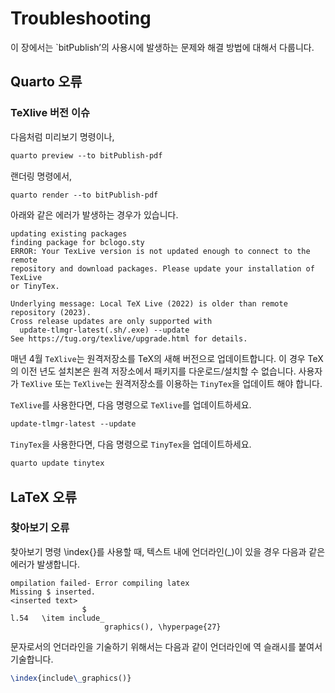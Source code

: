 # Troubleshooting

\label{chap:tshoot} 
\newcounter{exam_num_tshoot} 
\setcounter{exam_num_tshoot}{0}

이 장에서는 \`bitPublish'의 사용시에 발생하는 문제와 해결 방법에 대해서 다룹니다.

\snbox{학습 목표}{blue!30}{blue!10}{bitPublish 시 발생하는 문제의 원인을 파악하고 해결할 수 있다.}

## Quarto 오류

### TeXlive 버전 이슈

다음처럼 미리보기 명령이나,

```md
quarto preview --to bitPublish-pdf
```

랜더링 명령에서, 

```md
quarto render --to bitPublish-pdf
```

아래와 같은 에러가 발생하는 경우가 있습니다.

```verbatim
updating existing packages
finding package for bclogo.sty
ERROR: Your TexLive version is not updated enough to connect to the remote 
repository and download packages. Please update your installation of TexLive 
or TinyTex.

Underlying message: Local TeX Live (2022) is older than remote repository (2023).
Cross release updates are only supported with
  update-tlmgr-latest(.sh/.exe) --update
See https://tug.org/texlive/upgrade.html for details.
```

매년 4월 `TeXlive`\index{TeXlive}는 원격저장소를 TeX의 새해 버전으로 업데이트합니다. 이 경우 TeX의 이전 년도 설치본은 원격 저장소에서 패키지를 다운로드/설치할 수 없습니다. 사용자가 `TeXlive` 또는 `TeXlive`는 원격저장소를 이용하는 `TinyTex`\index{TinyTex}을 업데이트 해야 합니다.

`TeXlive`를 사용한다면, 다음 명령으로 `TeXlive`를 업데이트하세요.

```md
update-tlmgr-latest --update
```

`TinyTex`을 사용한다면, 다음 명령으로 `TinyTex`을 업데이트하세요.

```md
quarto update tinytex
```

## LaTeX 오류

### 찾아보기 오류

찾아보기 명령 \\index{}를 사용할 때, 텍스트 내에 언더라인(\_)이 있을 경우 다음과 같은 에러가 발생합니다. 

```verbatim
ompilation failed- Error compiling latex
Missing $ inserted.
<inserted text> 
                $
l.54   \item include_
                     graphics(), \hyperpage{27} 
```

문자로서의 언더라인을 기술하기 위해서는 다음과 같이 언더라인에 역 슬래시를 붙여서 기술합니다.

```tex
\index{include\_graphics()}
```


